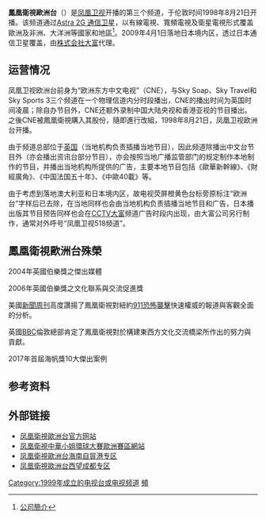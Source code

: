 {{頻道資訊
| 頻道名稱 = 鳳凰衛視歐洲台
| logofile          = {{Show if file exists|comment=檔案不存在，可從英文維基百科取得（本模板會在檔案恢復時自動顯示檔案，並由機器人自動清理模板，無需撤銷機器人的編輯）|file=Phoenix Europe.svg|text=Phoenix Europe.svg}}
| logosize          = 100px
| 所屬國家或地區 = {{HKG}}（所有者）<br>{{UK}}（当地节目插播）
| 總部所在= {{UK}}[[伦敦|伦敦]][[泰晤士河畔里士满区|泰晤士河畔里士满区]]下莫特雷克路2号（2 Lower Mortlake Road, Richmond, London, TW9 2JA）
| 播放地區= [[欧洲|欧洲]]、[[非洲|非洲]]、[[大洋洲|大洋洲]]（澳洲版）、[[日本|日本]]（大富）
| 成立日期 = 1998年8月21日
| 試播日期 = 
| 開播日期 = 1998年8月21日
| 頻道語言 = [[普通話|普通話]]
| 頻道呼號 = {{lang|zh|拉近全球华人距离，向世界发出华人的声音}}
| 頻道類別 = 綜合
| 視頻格式= 數碼（[[DMB-T/H|DMB-T/H]]）：<br/><small>'''1999年8月至2013年12月31日'''</small><br/>[[576i|576i]] [[縱橫比_(圖像)|16:9]]（[[標清|標清]]）<br/><small>'''2014年1月1日'''</small><br/>[[1080i|1080i]] [[縱橫比_(圖像)|16:9]]（[[標清電視|標清]]）<br/><small>'''2021年9月30日'''</small><br/>[[1080i|1080i]] [[縱橫比_(圖像)|16:9]]（[[標清電視|高清]]）
| 擁有者= [[鳳凰衛視|鳳凰衛視控股有限公司]]
| 集團同類頻道= [[鳳凰衛視中文台|中文台]]、[[鳳凰衞視資訊台|資訊台]]、[[鳳凰衞視美洲台|美洲台]]、[[鳳凰衞視香港台|香港台]]
| 頻道官方網站 = http://www.pcne.tv/
| 寬頻電視供應商01 = 欧洲各大寬頻電視供应商
| 寬頻電視頻道數01 = 随地区而变
| 寬頻電視供應商02 = 澳大利亚各大寬頻電視供应商
| 寬頻電視頻道數02 = 随地区而变
| 衛星電視供應商01 = [[日本|日本]][[Sky_PerfecTV!|Sky PerfecTV!]]
| 衛星電視頻道數01 = 518频道（高清）
| 衛星電視供應商02 = [[天空公司|天空卫视]]（英国、爱尔兰）
| 衛星電視頻道數02 = 791頻道（高清）
| 衛星電視供應商03 = 欧洲各大直播卫星供应商
| 衛星電視頻道數03 = 随地区而变
| 有線電視供應商01 = 日本Sky PerfecTV! 光
| 有線電視頻道數01 = 518频道（高清）
| 有線電視供應商02 = 日本J:COM
| 有線電視頻道數02 = 518频道（标清）
| 有線電視供應商03 = 日本光TV
| 有線電視頻道數03 = 518频道（高清）
| 有線電視供應商04 = 日本eo光TV
| 有線電視頻道數04 = 518频道（标清）
| 有線電視供應商05 = 欧洲各大有线电视供应商
| 有線電視頻道數05 = 随地区而变
|频道名称=凤凰卫视欧洲台}}
'''鳳凰衛視歐洲台'''（{{Lang-en|Phoenix CNE Channel}}）是[[凤凰卫视|凤凰卫视]]开播的第三个频道，于伦敦时间1998年8月21日开播。该频道通过[[欧洲通信卫星公司|Astra 2G 通信卫星]]，以有線電視、寬頻電視及衛星電視形式覆盖歐洲及非洲、大洋洲等國家和地區<ref>[http://www.pcne.tv 公司簡介]</ref>。2009年4月1日落地日本境内区，透过日本通信卫星覆盖，由[[株式会社大富|株式会社大富]]代理。

== 运营情况 ==
凤凰卫视欧洲台前身为“欧洲东方中文电视”（CNE），与Sky Soap、Sky Travel和Sky Sports 3三个频道在一个物理信道内分时段播出，CNE的播出时间为英国时间凌晨；除自办节目外，CNE还额外录制中国大陆央视和香港亚视的节目播出。之後CNE被鳳凰衛視購入其股份，隨即進行改組，1998年8月21日，凤凰卫视欧洲台开播。

由于频道总部位于[[英国|英国]]（当地机构负责插播当地节目），因此频道除播出中文台节目外（亦会播出资讯台部分节目），亦会按照当地广播监管部门的规定制作本地制作的节目，并播出当地机构所提供的广告，主要本地节目包括《歐華新幹線》、《財經廣角》、《中国法国五十年》、《中歐40載》等。

由于考虑到落地澳大利亚和日本境内区，故电视荧屏橙黄色台标旁原标注“欧洲台”字样后已去除，在当地同样也会由当地机构负责插播当地节目和广告，日本播出版其节目预告同样也会在[[CCTV大富|CCTV大富]]频道广告时段内出现，由大富公司另行制作，通常对外呼号“凤凰卫视518频道”。

== 鳳凰衛視歐洲台殊榮 ==
2004年英國伯樂獎之傑出媒體

2006年英國伯樂獎之文化聯系與交流促進獎

美國[[新聞周刊|新聞周刊]]高度讚揚了鳳凰衛視對紐約[[911恐怖襲擊|911恐怖襲擊]]快速權威的報道與客觀全面的分析。

英國[[BBC|BBC]]倫敦總部肯定了鳳凰衛視對於構建東西方文化交流橋梁所作出的努力與貢獻。

2017年首屆海帆獎10大傑出案例

== 参考资料 ==
{{Reflist}}

== 外部链接 ==
* [http://www.pcne.tv/ 凤凰衛視歐洲台官方网站]
* [http://misseu.pcne.tv/ 凤凰衛視中華小姐環球大賽歐洲賽區網站]
* [http://hainan.pcne.tv/ 凤凰衛視歐洲台海南自貿港专区]
* [http://xiwangchengdu.pcne.tv/ 凤凰衛視歐洲台西望成都专区]
{{凤凰卫视控股有限公司}}
{{海外中文电视台列表}}

[[Category:1999年成立的电视台或电视频道|Category:1999年成立的电视台或电视频道]]
[[Category:鳳凰衛視|頻]]